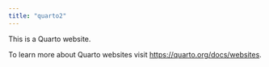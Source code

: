 ```yaml
---
title: "quarto2"
---
```


This is a Quarto website.

To learn more about Quarto websites visit <https://quarto.org/docs/websites>.
